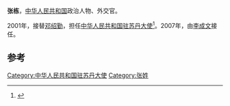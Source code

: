 '''张栋'''，[[中华人民共和国|中华人民共和国]]政治人物、外交官。

2001年，接替[[邓绍勤|邓绍勤]]，担任[[中国驻苏丹大使列表|中华人民共和国驻苏丹大使]]<ref>{{cite web|author=中华人民共和国外交部|title=中国驻苏丹历任大使|url=http://www.mfa.gov.cn/chn/pds/ziliao/wjrw/2167/2169/t9166.htm|publisher=中华人民共和国外交部|accessdate=2012-03-09}}</ref>。2007年，由[[李成文|李成文]]接任。

== 参考 ==
{{reflist}}
{{start box}}
{{s-dip}}
{{succession box|[[邓绍勤|邓绍勤]]|[[李成文|李成文]]|[[中国驻苏丹大使列表|中华人民共和国驻苏丹大使]]|2001年4月-2007年5月}}
{{end box}}
{{中国政治人物小作品}}

[[Category:中华人民共和国驻苏丹大使|Category:中华人民共和国驻苏丹大使]]
[[Category:张姓|Category:张姓]]